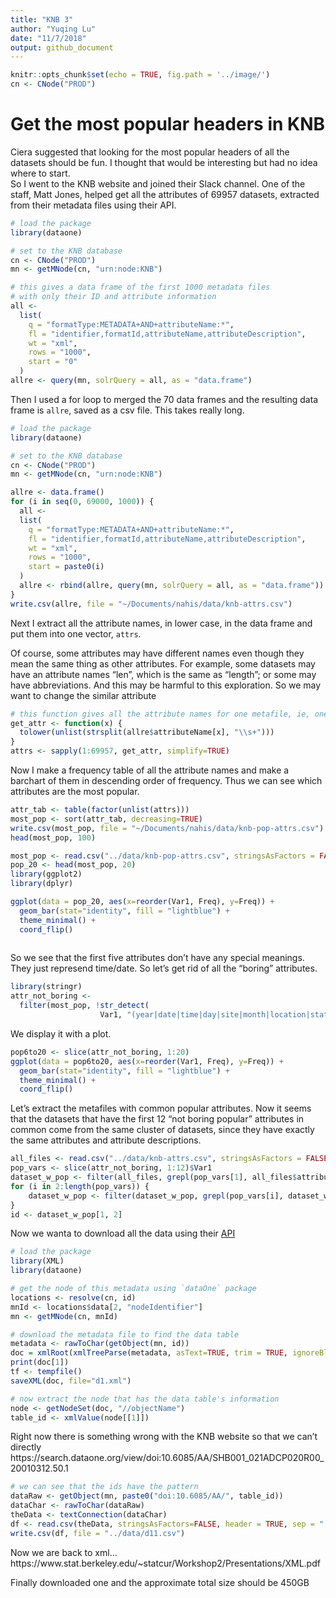 ```yaml
---
title: "KNB 3"
author: "Yuqing Lu"
date: "11/7/2018"
output: github_document
---
```


```r
knitr::opts_chunk$set(echo = TRUE, fig.path = '../image/')
cn <- CNode("PROD")
```

# Get the most popular headers in KNB  
Ciera suggested that looking for the most popular headers of all the datasets should be fun. I thought that would be interesting but had no idea where to start.   
So I went to the KNB website and joined their Slack channel. One of the staff, Matt Jones, helped get all the attributes of 69957 datasets, extracted from their metadata files using their API. 

```r
# load the package
library(dataone)

# set to the KNB database
cn <- CNode("PROD")
mn <- getMNode(cn, "urn:node:KNB")

# this gives a data frame of the first 1000 metadata files 
# with only their ID and attribute information
all <-
  list(
    q = "formatType:METADATA+AND+attributeName:*",
    fl = "identifier,formatId,attributeName,attributeDescription",
    wt = "xml",
    rows = "1000",
    start = "0"
  )
allre <- query(mn, solrQuery = all, as = "data.frame")
```

Then I used a for loop to merged the 70 data frames and the resulting data frame is `allre`, saved as a csv file. This takes really long.


```r
# load the package
library(dataone)

# set to the KNB database
cn <- CNode("PROD")
mn <- getMNode(cn, "urn:node:KNB")

allre <- data.frame()
for (i in seq(0, 69000, 1000)) {
  all <-
  list(
    q = "formatType:METADATA+AND+attributeName:*",
    fl = "identifier,formatId,attributeName,attributeDescription",
    wt = "xml",
    rows = "1000",
    start = paste0(i)
  )
  allre <- rbind(allre, query(mn, solrQuery = all, as = "data.frame"))
}
write.csv(allre, file = "~/Documents/nahis/data/knb-attrs.csv")
```

Next I extract all the attribute names, in lower case, in the data frame and put them into one vector, `attrs`.

Of course, some attributes may have different names even though they mean the same thing as other attributes. For example, some datasets may have an attribute names "len", which is the same as "length"; or some may have abbreviations. And this may be harmful to this exploration. So we may want to change the similar attribute

```r
# this function gives all the attribute names for one metafile, ie, one row of allre
get_attr <- function(x) {
  tolower(unlist(strsplit(allre$attributeName[x], "\\s+")))
}
attrs <- sapply(1:69957, get_attr, simplify=TRUE)
```

Now I make a frequency table of all the attribute names and make a barchart of them in descending order of frequency. Thus we can see which attributes are the most popular.  

```r
attr_tab <- table(factor(unlist(attrs)))
most_pop <- sort(attr_tab, decreasing=TRUE)
write.csv(most_pop, file = "~/Documents/nahis/data/knb-pop-attrs.csv")
head(most_pop, 100)
```

```r
most_pop <- read.csv("../data/knb-pop-attrs.csv", stringsAsFactors = FALSE)
pop_20 <- head(most_pop, 20)
library(ggplot2)
library(dplyr)
```
```r
ggplot(data = pop_20, aes(x=reorder(Var1, Freq), y=Freq)) +
  geom_bar(stat="identity", fill = "lightblue") +
  theme_minimal() +
  coord_flip()
  
```

So we see that the first five attributes don't have any special meanings. They just represend time/date. So let's get rid of all the "boring" attributes.
```r
library(stringr)
attr_not_boring <- 
  filter(most_pop, !str_detect(
                    Var1, "(year|date|time|day|site|month|location|station)"))
```


We display it with a plot.  
```r
pop6to20 <- slice(attr_not_boring, 1:20)
ggplot(data = pop6to20, aes(x=reorder(Var1, Freq), y=Freq)) +
  geom_bar(stat="identity", fill = "lightblue") +
  theme_minimal() +
  coord_flip()
```


Let's extract the metafiles with common popular attributes. Now it seems that the datasets that have the first 12 "not boring popular" attributes in common come from the same cluster of datasets, since they have exactly the same attributes and attribute descriptions.

```r
all_files <- read.csv("../data/knb-attrs.csv", stringsAsFactors = FALSE)
pop_vars <- slice(attr_not_boring, 1:12)$Var1
dataset_w_pop <- filter(all_files, grepl(pop_vars[1], all_files$attributeName))
for (i in 2:length(pop_vars)) {
    dataset_w_pop <- filter(dataset_w_pop, grepl(pop_vars[i], dataset_w_pop$attributeName))
}
id <- dataset_w_pop[1, 2]
```


Now we wanta to download all the data using their [API](https://github.com/DataONEorg/rdataone)  
```r
# load the package
library(XML)
library(dataone)

# get the node of this metadata using `dataOne` package
locations <- resolve(cn, id)
mnId <- locations$data[2, "nodeIdentifier"]
mn <- getMNode(cn, mnId)

# download the metadata file to find the data table
metadata <- rawToChar(getObject(mn, id))
doc = xmlRoot(xmlTreeParse(metadata, asText=TRUE, trim = TRUE, ignoreBlanks = TRUE))
print(doc[1])
tf <- tempfile()
saveXML(doc, file="d1.xml")

# now extract the node that has the data table's information
node <- getNodeSet(doc, "//objectName")
table_id <- xmlValue(node[[1]])
```


Right now there is something wrong with the KNB website so that we can't directly 
https://search.dataone.org/view/doi:10.6085/AA/SHB001_021ADCP020R00_20010312.50.1
```r
# we can see that the ids have the pattern
dataRaw <- getObject(mn, paste0("doi:10.6085/AA/", table_id))
dataChar <- rawToChar(dataRaw)
theData <- textConnection(dataChar)
df <- read.csv(theData, stringsAsFactors=FALSE, header = TRUE, sep = " ")
write.csv(df, file = "../data/d11.csv")
```




Now we are back to xml...  
https://www.stat.berkeley.edu/~statcur/Workshop2/Presentations/XML.pdf

Finally downloaded one and the approximate total size should be 450GB
